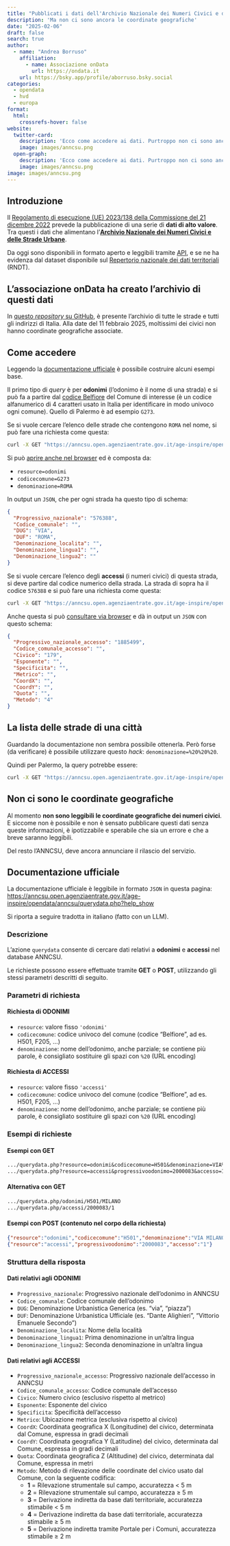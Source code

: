 ```yaml
---
title: "Pubblicati i dati dell'Archivio Nazionale dei Numeri Civici e delle Strade Urbane"
description: 'Ma non ci sono ancora le coordinate geografiche'
date: "2025-02-06"
draft: false
search: true
author:
  - name: "Andrea Borruso"
    affiliation:
      - name: Associazione onData
        url: https://ondata.it
    url: https://bsky.app/profile/aborruso.bsky.social
categories:
  - opendata
  - hvd
  - europa
format:
  html:
    crossrefs-hover: false
website:
  twitter-card:
    description: 'Ecco come accedere ai dati. Purtroppo non ci sono ancora le coordinate geografiche'
    image: images/anncsu.png
  open-graph:
    description: 'Ecco come accedere ai dati. Purtroppo non ci sono ancora le coordinate geografiche'
    image: images/anncsu.png
image: images/anncsu.png
---
```


## Introduzione

Il [Regolamento di esecuzione (UE) 2023/138 della Commissione del 21 dicembre 2022](https://eur-lex.europa.eu/legal-content/IT/TXT/?uri=CELEX:32023R0138) prevede la pubblicazione di una serie di **dati di alto valore**.<br>
Tra questi i dati che alimentano l'[**Archivio Nazionale dei Numeri Civici e delle Strade Urbane**](https://www.anncsu.gov.it/).

Da oggi sono disponibili in formato aperto e leggibili tramite [API](#come-accedere), e se ne ha evidenza dal dataset disponibile sul [Repertorio nazionale dei dati territoriali](https://geodati.gov.it/geoportale/visualizzazione-metadati/scheda-metadati/?uuid=age:consultazioneANNCSU) (RNDT).

::: {.callout-note}
## L'associazione onData ha creato l'archivio di questi dati

In [questo *repository* su GitHub](https://github.com/ondata/archivio_anncsu), è presente l'archivio di tutte le strade e tutti gli indirizzi di Italia. Alla date del 11 febbraio 2025, moltissimi dei civici non hanno coordinate geografiche associate.
:::



## Come accedere

Leggendo la [documentazione ufficiale](#documentazione-ufficiale) è possibile costruire alcuni esempi base.

Il primo tipo di *query* è per **odonimi** (l'odonimo è il nome di una strada) e si può fa a partire dal [codice Belfiore](https://dait.interno.gov.it/territorio-e-autonomie-locali/sut/elenco_codici_comuni.php) del Comune di interesse (è un codice alfanumerico di 4 caratteri usato in Italia per identificare in modo univoco ogni comune). Quello di Palermo è ad esempio `G273`.

Se si vuole cercare l'elenco delle strade che contengono `ROMA` nel nome, si può fare una richiesta come questa:

```bash
curl -X GET "https://anncsu.open.agenziaentrate.gov.it/age-inspire/opendata/anncsu/querydata.php?resource=odonimi&codicecomune=G273&denominazione=ROMA"
```

Si può [aprire anche nel browser](https://anncsu.open.agenziaentrate.gov.it/age-inspire/opendata/anncsu/querydata.php?resource=odonimi&codicecomune=G273&denominazione=ROMA) ed è composta da:

- `resource=odonimi`
- `codicecomune=G273`
- `denominazione=ROMA`

In output un `JSON`, che per ogni strada ha questo tipo di schema:

```json
{
  "Progressivo_nazionale": "576388",
  "Codice_comunale": "",
  "DUG": "VIA",
  "DUF": "ROMA",
  "Denominazione_localita": "",
  "Denominazione_lingua1": "",
  "Denominazione_lingua2": ""
}
```

Se si vuole cercare l'elenco degli **accessi** (i numeri civici) di questa strada, si deve partire dal codice numerico della strada. La strada di sopra ha il codice `576388` e si può fare una richiesta come questa:

```bash
curl -X GET "https://anncsu.open.agenziaentrate.gov.it/age-inspire/opendata/anncsu/querydata.php?resource=accessi&progressivoodonimo=576388&accesso=1"
```

Anche questa si può [consultare via browser](https://anncsu.open.agenziaentrate.gov.it/age-inspire/opendata/anncsu/querydata.php?resource=accessi&progressivoodonimo=576388&accesso=1) e dà in output un `JSON` con questo schema:

```json
{
  "Progressivo_nazionale_accesso": "1885499",
  "Codice_comunale_accesso": "",
  "Civico": "179",
  "Esponente": "",
  "Specificita": "",
  "Metrico": "",
  "CoordX": "",
  "CoordY": "",
  "Quota": "",
  "Metodo": "4"
}
```

## La lista delle strade di una città

Guardando la documentazione non sembra possibile ottenerla. Però forse (da verificare) è possibile utilizzare questo *hack*: `denominazione=%20%20%20`.

Quindi per Palermo, la query potrebbe essere:

```bash
curl -X GET "https://anncsu.open.agenziaentrate.gov.it/age-inspire/opendata/anncsu/querydata.php?resource=odonimi&codicecomune=G273&denominazione=%20%20%20"
```

## Non ci sono le coordinate geografiche

Al momento **non sono leggibili le coordinate geografiche dei numeri civici**. E siccome non è possibile e non è sensato pubblicare questi dati senza queste informazioni, è ipotizzabile e sperabile che sia un errore e che a breve saranno leggibili.

Del resto l'ANNCSU, deve ancora annunciare il rilascio del servizio.

## Documentazione ufficiale

La documentazione ufficiale è leggibile in formato `JSON` in questa pagina:<br>
<https://anncsu.open.agenziaentrate.gov.it/age-inspire/opendata/anncsu/querydata.php?help_show>

Si riporta a seguire tradotta in italiano (fatto con un LLM).

### Descrizione
L'azione `querydata` consente di cercare dati relativi a **odonimi** e **accessi** nel database ANNCSU.

Le richieste possono essere effettuate tramite **GET** o **POST**, utilizzando gli stessi parametri descritti di seguito.

### Parametri di richiesta

#### Richiesta di **ODONIMI**
- `resource`: valore fisso `'odonimi'`
- `codicecomune`: codice univoco del comune (codice "Belfiore", ad es. H501, F205, ...)
- `denominazione`: nome dell'odonimo, anche parziale; se contiene più parole, è consigliato sostituire gli spazi con `%20` (URL encoding)

#### Richiesta di **ACCESSI**
- `resource`: valore fisso `'accessi'`
- `codicecomune`: codice univoco del comune (codice "Belfiore", ad es. H501, F205, ...)
- `denominazione`: nome dell'odonimo, anche parziale; se contiene più parole, è consigliato sostituire gli spazi con `%20` (URL encoding)

### Esempi di richieste

#### Esempi con **GET**
```markdown
.../querydata.php?resource=odonimi&codicecomune=H501&denominazione=VIA%20MILANO
.../querydata.php?resource=accessi&progressivoodonimo=2000083&accesso=1
```

#### Alternativa con **GET**
```markdown
.../querydata.php/odonimi/H501/MILANO
.../querydata.php/accessi/2000083/1
```

#### Esempi con **POST** (contenuto nel corpo della richiesta)
```json
{"resource":"odonimi","codicecomune":"H501","denominazione":"VIA MILANO"}
{"resource":"accessi","progressivoodonimo":"2000083","accesso":"1"}
```

### Struttura della risposta

#### Dati relativi agli **ODONIMI**
- `Progressivo_nazionale`: Progressivo nazionale dell'odonimo in ANNCSU
- `Codice_comunale`: Codice comunale dell'odonimo
- `DUG`: Denominazione Urbanistica Generica (es. “via”, “piazza”)
- `DUF`: Denominazione Urbanistica Ufficiale (es. “Dante Alighieri”, “Vittorio Emanuele Secondo”)
- `Denominazione_localita`: Nome della località
- `Denominazione_lingua1`: Prima denominazione in un'altra lingua
- `Denominazione_lingua2`: Seconda denominazione in un'altra lingua

#### Dati relativi agli **ACCESSI**
- `Progressivo_nazionale_accesso`: Progressivo nazionale dell'accesso in ANNCSU
- `Codice_comunale_accesso`: Codice comunale dell'accesso
- `Civico`: Numero civico (esclusivo rispetto al metrico)
- `Esponente`: Esponente del civico
- `Specificita`: Specificità dell'accesso
- `Metrico`: Ubicazione metrica (esclusiva rispetto al civico)
- `CoordX`: Coordinata geografica X (Longitudine) del civico, determinata dal Comune, espressa in gradi decimali
- `CoordY`: Coordinata geografica Y (Latitudine) del civico, determinata dal Comune, espressa in gradi decimali
- `Quota`: Coordinata geografica Z (Altitudine) del civico, determinata dal Comune, espressa in metri
- `Metodo`: Metodo di rilevazione delle coordinate del civico usato dal Comune, con la seguente codifica:
  - **1** = Rilevazione strumentale sul campo, accuratezza < 5 m
  - **2** = Rilevazione strumentale sul campo, accuratezza ≥ 5 m
  - **3** = Derivazione indiretta da base dati territoriale, accuratezza stimabile < 5 m
  - **4** = Derivazione indiretta da base dati territoriale, accuratezza stimabile ≥ 5 m
  - **5** = Derivazione indiretta tramite Portale per i Comuni, accuratezza stimabile ≥ 2 m

